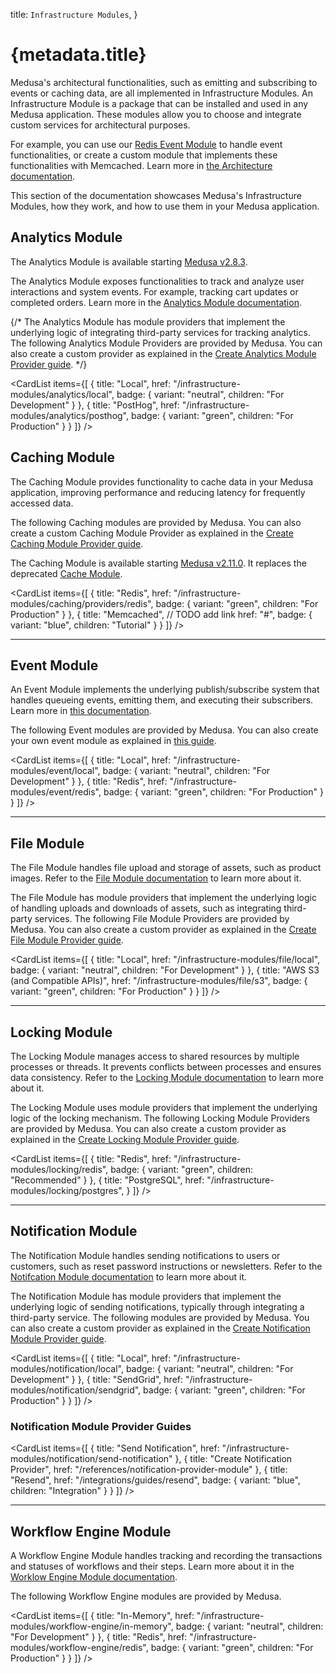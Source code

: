 
  title: `Infrastructure Modules`,
}

# {metadata.title}

Medusa's architectural functionalities, such as emitting and subscribing to events or caching data, are all implemented in Infrastructure Modules. An Infrastructure Module is a package that can be installed and used in any Medusa application. These modules allow you to choose and integrate custom services for architectural purposes.

For example, you can use our [Redis Event Module](./event/redis/page.mdx) to handle event functionalities, or create a custom module that implements these functionalities with Memcached. Learn more in [the Architecture documentation](!docs!/learn/introduction/architecture).

This section of the documentation showcases Medusa's Infrastructure Modules, how they work, and how to use them in your Medusa application.

## Analytics Module

<Note>

The Analytics Module is available starting [Medusa v2.8.3](https://github.com/medusajs/medusa/releases/tag/v2.8.3).

</Note>

The Analytics Module exposes functionalities to track and analyze user interactions and system events. For example, tracking cart updates or completed orders. Learn more in the [Analytics Module documentation](./analytics/page.mdx).

{/* The Analytics Module has module providers that implement the underlying logic of integrating third-party services for tracking analytics. The following Analytics Module Providers are provided by Medusa. You can also create a custom provider as explained in the [Create Analytics Module Provider guide](/references/analytics/provider). */}

<CardList
  items={[
    {
      title: "Local",
      href: "/infrastructure-modules/analytics/local",
      badge: {
        variant: "neutral",
        children: "For Development"
      }
    },
    {
      title: "PostHog",
      href: "/infrastructure-modules/analytics/posthog",
      badge: {
        variant: "green",
        children: "For Production"
      }
    }
  ]}
/>



## Caching Module

The Caching Module provides functionality to cache data in your Medusa application, improving performance and reducing latency for frequently accessed data.

The following Caching modules are provided by Medusa. You can also create a custom Caching Module Provider as explained in the [Create Caching Module Provider guide](#).

<Note>

The Caching Module is available starting [Medusa v2.11.0](https://github.com/medusajs/medusa/releases/tag/v2.11.0). It replaces the deprecated [Cache Module](./cache/page.mdx).

</Note>

<CardList
  items={[
    {
      title: "Redis",
      href: "/infrastructure-modules/caching/providers/redis",
      badge: {
        variant: "green",
        children: "For Production"
      }
    },
    {
      title: "Memcached",
      // TODO add link
      href: "#",
      badge: {
        variant: "blue",
        children: "Tutorial"
      }
    }
  ]}
/>

---

## Event Module

An Event Module implements the underlying publish/subscribe system that handles queueing events, emitting them, and executing their subscribers.  Learn more in [this documentation](./event/page.mdx).

The following Event modules are provided by Medusa. You can also create your own event module as explained in [this guide](./event/create/page.mdx).

<CardList
  items={[
    {
      title: "Local",
      href: "/infrastructure-modules/event/local",
      badge: {
        variant: "neutral",
        children: "For Development"
      }
    },
    {
      title: "Redis",
      href: "/infrastructure-modules/event/redis",
      badge: {
        variant: "green",
        children: "For Production"
      }
    }
  ]}
/>

---

## File Module

The File Module handles file upload and storage of assets, such as product images. Refer to the [File Module documentation](./file/page.mdx) to learn more about it.

The File Module has module providers that implement the underlying logic of handling uploads and downloads of assets, such as integrating third-party services. The following File Module Providers are provided by Medusa. You can also create a custom provider as explained in the [Create File Module Provider guide](/references/file-provider-module).

<CardList
  items={[
    {
      title: "Local",
      href: "/infrastructure-modules/file/local",
      badge: {
        variant: "neutral",
        children: "For Development"
      }
    },
    {
      title: "AWS S3 (and Compatible APIs)",
      href: "/infrastructure-modules/file/s3",
      badge: {
        variant: "green",
        children: "For Production"
      }
    }
  ]}
/>

---

## Locking Module

The Locking Module manages access to shared resources by multiple processes or threads. It prevents conflicts between processes and ensures data consistency. Refer to the [Locking Module documentation](./locking/page.mdx) to learn more about it.

The Locking Module uses module providers that implement the underlying logic of the locking mechanism. The following Locking Module Providers are provided by Medusa. You can also create a custom provider as explained in the [Create Locking Module Provider guide](/references/locking-module-provider).

<CardList
  items={[
    {
      title: "Redis",
      href: "/infrastructure-modules/locking/redis",
      badge: {
        variant: "green",
        children: "Recommended"
      }
    },
    {
      title: "PostgreSQL",
      href: "/infrastructure-modules/locking/postgres",
    }
  ]}
/>

---

## Notification Module

The Notification Module handles sending notifications to users or customers, such as reset password instructions or newsletters. Refer to the [Notifcation Module documentation](./notification/page.mdx) to learn more about it.

The Notification Module has module providers that implement the underlying logic of sending notifications, typically through integrating a third-party service. The following modules are provided by Medusa. You can also create a custom provider as explained in the [Create Notification Module Provider guide](/references/notification-provider-module).

<CardList
  items={[
    {
      title: "Local",
      href: "/infrastructure-modules/notification/local",
      badge: {
        variant: "neutral",
        children: "For Development"
      }
    },
    {
      title: "SendGrid",
      href: "/infrastructure-modules/notification/sendgrid",
      badge: {
        variant: "green",
        children: "For Production"
      }
    }
  ]}
/>

### Notification Module Provider Guides

<CardList
  items={[
    {
      title: "Send Notification",
      href: "/infrastructure-modules/notification/send-notification"
    },
    {
      title: "Create Notification Provider",
      href: "/references/notification-provider-module"
    },
    {
      title: "Resend",
      href: "/integrations/guides/resend",
      badge: {
        variant: "blue",
        children: "Integration"
      }
    }
  ]}
/>

---

## Workflow Engine Module

A Workflow Engine Module handles tracking and recording the transactions and statuses of workflows and their steps. Learn more about it in the [Worklow Engine Module documentation](./workflow-engine/page.mdx).

The following Workflow Engine modules are provided by Medusa.

<CardList
  items={[
    {
      title: "In-Memory",
      href: "/infrastructure-modules/workflow-engine/in-memory",
      badge: {
        variant: "neutral",
        children: "For Development"
      }
    },
    {
      title: "Redis",
      href: "/infrastructure-modules/workflow-engine/redis",
      badge: {
        variant: "green",
        children: "For Production"
      }
    }
  ]}
/>
